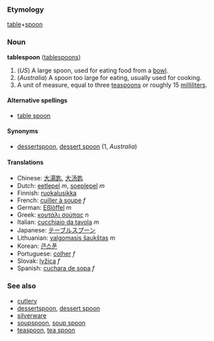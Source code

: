 === Etymology ===
[[table]]+[[spoon]]

=== Noun ===
'''tablespoon''' ([[tablespoons]])

# (''US'') A large spoon, used for eating food from a [[bowl]].
# (''Australia'') A spoon too large for eating, usually used for cooking.
# A unit of measure, equal to three [[teaspoon]]s or roughly 15 [[milliliter]]s.

====Alternative spellings====
*[[table spoon]]

====Synonyms====
*[[dessertspoon]], [[dessert spoon]] (1, ''Australia'')

==== Translations ====
*Chinese: [[大湯匙]], [[大汤匙]]
*Dutch: [[eetlepel]] ''m'', [[soeplepel]] ''m''
*Finnish: [[ruokalusikka]]
*French: [[cuiller à soupe]] ''f''
*German: [[Eßlöffel]] ''m''
*Greek: [[κουτάλι σούπας]] ''n''
*Italian: [[cucchiaio da tavola]] ''m''
*Japanese: [[テーブルスプーン]]
*Lithuanian: [[valgomasis šaukštas]] ''m''
*Korean: [[큰스푼]]
*Portuguese: [[colher]] ''f''
*Slovak: [[lyžica]] ''f''
*Spanish: [[cuchara de sopa]] ''f''

===See also===
*[[cutlery]]
*[[dessertspoon]], [[dessert spoon]]
*[[silverware]]
*[[soupspoon]], [[soup spoon]]
*[[teaspoon]], [[tea spoon]]